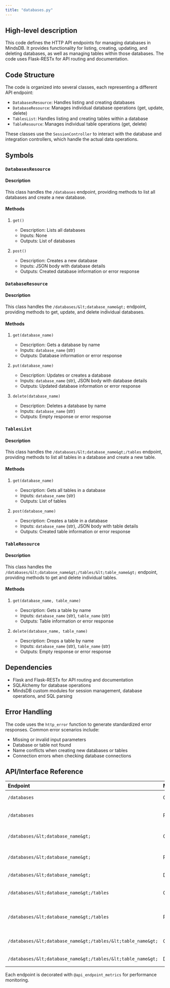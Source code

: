 ```yaml
---
title: "databases.py"
---
```


## High-level description
This code defines the HTTP API endpoints for managing databases in MindsDB. It provides functionality for listing, creating, updating, and deleting databases, as well as managing tables within those databases. The code uses Flask-RESTx for API routing and documentation.

## Code Structure
The code is organized into several classes, each representing a different API endpoint:
- `DatabasesResource`: Handles listing and creating databases
- `DatabaseResource`: Manages individual database operations (get, update, delete)
- `TablesList`: Handles listing and creating tables within a database
- `TableResource`: Manages individual table operations (get, delete)

These classes use the `SessionController` to interact with the database and integration controllers, which handle the actual data operations.

## Symbols

### `DatabasesResource`
#### Description
This class handles the `/databases` endpoint, providing methods to list all databases and create a new database.

#### Methods
1. `get()`
   - Description: Lists all databases
   - Inputs: None
   - Outputs: List of databases

2. `post()`
   - Description: Creates a new database
   - Inputs: JSON body with database details
   - Outputs: Created database information or error response

### `DatabaseResource`
#### Description
This class handles the `/databases/&lt;database_name&gt;` endpoint, providing methods to get, update, and delete individual databases.

#### Methods
1. `get(database_name)`
   - Description: Gets a database by name
   - Inputs: `database_name` (str)
   - Outputs: Database information or error response

2. `put(database_name)`
   - Description: Updates or creates a database
   - Inputs: `database_name` (str), JSON body with database details
   - Outputs: Updated database information or error response

3. `delete(database_name)`
   - Description: Deletes a database by name
   - Inputs: `database_name` (str)
   - Outputs: Empty response or error response

### `TablesList`
#### Description
This class handles the `/databases/&lt;database_name&gt;/tables` endpoint, providing methods to list all tables in a database and create a new table.

#### Methods
1. `get(database_name)`
   - Description: Gets all tables in a database
   - Inputs: `database_name` (str)
   - Outputs: List of tables

2. `post(database_name)`
   - Description: Creates a table in a database
   - Inputs: `database_name` (str), JSON body with table details
   - Outputs: Created table information or error response

### `TableResource`
#### Description
This class handles the `/databases/&lt;database_name&gt;/tables/&lt;table_name&gt;` endpoint, providing methods to get and delete individual tables.

#### Methods
1. `get(database_name, table_name)`
   - Description: Gets a table by name
   - Inputs: `database_name` (str), `table_name` (str)
   - Outputs: Table information or error response

2. `delete(database_name, table_name)`
   - Description: Drops a table by name
   - Inputs: `database_name` (str), `table_name` (str)
   - Outputs: Empty response or error response

## Dependencies
- Flask and Flask-RESTx for API routing and documentation
- SQLAlchemy for database operations
- MindsDB custom modules for session management, database operations, and SQL parsing

## Error Handling
The code uses the `http_error` function to generate standardized error responses. Common error scenarios include:
- Missing or invalid input parameters
- Database or table not found
- Name conflicts when creating new databases or tables
- Connection errors when checking database connections

## API/Interface Reference
| Endpoint | Method | Description |
|:---------|:-------|:------------|
| `/databases` | GET | List all databases |
| `/databases` | POST | Create a new database |
| `/databases/&lt;database_name&gt;` | GET | Get a specific database |
| `/databases/&lt;database_name&gt;` | PUT | Update or create a database |
| `/databases/&lt;database_name&gt;` | DELETE | Delete a database |
| `/databases/&lt;database_name&gt;/tables` | GET | List all tables in a database |
| `/databases/&lt;database_name&gt;/tables` | POST | Create a new table in a database |
| `/databases/&lt;database_name&gt;/tables/&lt;table_name&gt;` | GET | Get a specific table |
| `/databases/&lt;database_name&gt;/tables/&lt;table_name&gt;` | DELETE | Delete a table |

Each endpoint is decorated with `@api_endpoint_metrics` for performance monitoring.